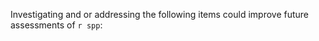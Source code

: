 Investigating and or addressing the following items could improve future assessments of `r spp`: 

\begin{itemize}

\item Patterns with depth:  There are patterns of length and sex ratios with depth which may indicate that the stock is more complex than currently modeled.  Further research into the causes of these patterns as well as differences between seasons would help with understanding the stock characteristics such that a more realistic model could be built.  This may also provide further insight into migration and help determine if there are localized populations.

\item Stock boundaries: A common question in stock assessments is whether or not the entire stock is being accounted for. `r spp` live deeper than the range of the fisheries and surveys.  The assessment model attempts to account for out of area biomass through catchability coefficients and selectivity curves, but that portion of the stock is unknown and can only be guessed at.  Research into abundance in deep areas would be useful to verify that the assessment adequately predicts the entire spawning stock of `r spp`.

\item California Sampling for Ages: Since 1990, nearly 60 percent of fish aged have been landed at the Crescent City port with some years all aged fish being landed here. In contrast, the majority of `r spp` are landed at the Eureka port (approximately 67 percent over the last 10 years). Ensuring that sampling is spread across California ports and otoliths selected for ageing are spread across ports proportional to area removals may provide additional insights to area specific population attributes.

\end{itemize}